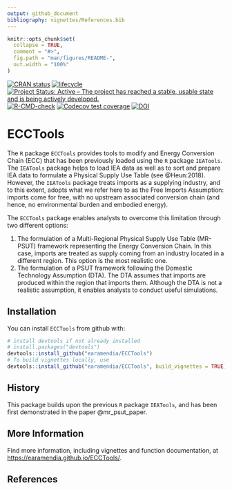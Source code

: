 ```yaml
---
output: github_document
bibliography: vignettes/References.bib
---
```


<!-- README.md is generated from README.Rmd. Please edit the .Rmd file. -->

```r
knitr::opts_chunk$set(
  collapse = TRUE,
  comment = "#>",
  fig.path = "man/figures/README-",
  out.width = "100%"
)
```


<!-- badges: start -->
[![CRAN status](https://www.r-pkg.org/badges/version/ReboundTools)](https://cran.r-project.org/package=ECCTools)
[![lifecycle](https://img.shields.io/badge/lifecycle-experimental-orange.svg)](https://www.tidyverse.org/lifecycle/#experimental)
[![Project Status: Active – The project has reached a stable, usable state and is being actively developed.](https://www.repostatus.org/badges/latest/active.svg)](https://www.repostatus.org/#active)
[![R-CMD-check](https://github.com/earamendia/ECCTools/workflows/R-CMD-check/badge.svg)](https://github.com/earamendia/ECCTools/actions)
[![Codecov test coverage](https://codecov.io/gh/earamendia/ECCTools/branch/master/graph/badge.svg)](https://codecov.io/gh/earamendia/ECCTools?branch=master)
[![DOI](https://zenodo.org/badge/DOI/10.5281/zenodo.5841962.svg)](https://doi.org/10.5281/zenodo.5841962)
<!-- badges: end -->


# ECCTools

The `R` package `ECCTools` provides tools to modify and Energy Conversion Chain (ECC) that has been previously loaded using the `R` package `IEATools`. The `IEATools` package helps to load IEA data as well as to sort and prepare IEA data to formulate a Physical Supply Use Table (see @Heun:2018). However, the `IEATools` package treats imports as a supplying industry, and to this extent, adopts what we refer here to as the Free Imports Assumption: imports come for free, with no upstream associated conversion chain (and hence, no environmental burden and embodied energy).

The `ECCTools` package enables analysts to overcome this limitation through two different options:

1. The formulation of a Multi-Regional Physical Supply Use Table (MR-PSUT) framework representing the Energy Conversion Chain. In this case, imports are treated as supply coming from an industry located in a different region. This option is the most realistic one.
2. The formulation of a PSUT framework following the Domestic Technology Assumption (DTA). The DTA assumes that imports are produced within the region that imports them. Although the DTA is not a realistic assumption, it enables analysts to conduct useful simulations.


## Installation

You can install `ECCTools` from github with:

```r
# install devtools if not already installed
# install.packages("devtools")
devtools::install_github("earamendia/ECCTools")
# To build vignettes locally, use
devtools::install_github("earamendia/ECCTools", build_vignettes = TRUE)
```


## History

This package builds upon the previous `R` package `IEATools`, and has been first demonstrated in the paper @mr_psut_paper.


## More Information

Find more information, including vignettes and function documentation, at 
<https://earamendia.github.io/ECCTools/>.

## References
